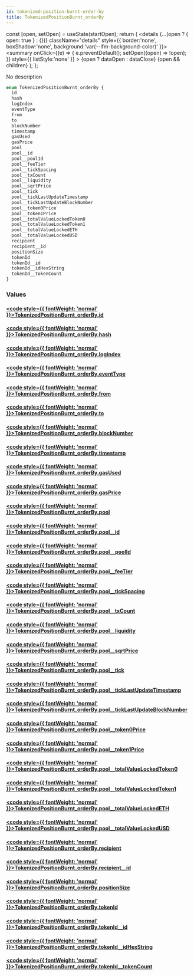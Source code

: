 ```yaml
---
id: tokenized-position-burnt-order-by
title: TokenizedPositionBurnt_orderBy
---
```









  const [open, setOpen] = useState(startOpen);
  return (
    <details {...(open ? { open: true } : {})} className="details" style={{ border:'none', boxShadow:'none', background:'var(--ifm-background-color)' }}>
      <summary
        onClick={(e) => {
          e.preventDefault();
          setOpen((open) => !open);
        }}
        style={{ listStyle:'none' }}
      >
      {open ? dataOpen : dataClose}
      </summary>
      {open && children}
    </details>
  );
};








No description


```graphql
enum TokenizedPositionBurnt_orderBy {
  id
  hash
  logIndex
  eventType
  from
  to
  blockNumber
  timestamp
  gasUsed
  gasPrice
  pool
  pool__id
  pool__poolId
  pool__feeTier
  pool__tickSpacing
  pool__txCount
  pool__liquidity
  pool__sqrtPrice
  pool__tick
  pool__tickLastUpdateTimestamp
  pool__tickLastUpdateBlockNumber
  pool__token0Price
  pool__token1Price
  pool__totalValueLockedToken0
  pool__totalValueLockedToken1
  pool__totalValueLockedETH
  pool__totalValueLockedUSD
  recipient
  recipient__id
  positionSize
  tokenId
  tokenId__id
  tokenId__idHexString
  tokenId__tokenCount
}
```




### Values

#### [<code style={{ fontWeight: 'normal' }}>TokenizedPositionBurnt_orderBy.<b>id</b></code>](#)  
> 
> 
> 
> 

#### [<code style={{ fontWeight: 'normal' }}>TokenizedPositionBurnt_orderBy.<b>hash</b></code>](#)  
> 
> 
> 
> 

#### [<code style={{ fontWeight: 'normal' }}>TokenizedPositionBurnt_orderBy.<b>logIndex</b></code>](#)  
> 
> 
> 
> 

#### [<code style={{ fontWeight: 'normal' }}>TokenizedPositionBurnt_orderBy.<b>eventType</b></code>](#)  
> 
> 
> 
> 

#### [<code style={{ fontWeight: 'normal' }}>TokenizedPositionBurnt_orderBy.<b>from</b></code>](#)  
> 
> 
> 
> 

#### [<code style={{ fontWeight: 'normal' }}>TokenizedPositionBurnt_orderBy.<b>to</b></code>](#)  
> 
> 
> 
> 

#### [<code style={{ fontWeight: 'normal' }}>TokenizedPositionBurnt_orderBy.<b>blockNumber</b></code>](#)  
> 
> 
> 
> 

#### [<code style={{ fontWeight: 'normal' }}>TokenizedPositionBurnt_orderBy.<b>timestamp</b></code>](#)  
> 
> 
> 
> 

#### [<code style={{ fontWeight: 'normal' }}>TokenizedPositionBurnt_orderBy.<b>gasUsed</b></code>](#)  
> 
> 
> 
> 

#### [<code style={{ fontWeight: 'normal' }}>TokenizedPositionBurnt_orderBy.<b>gasPrice</b></code>](#)  
> 
> 
> 
> 

#### [<code style={{ fontWeight: 'normal' }}>TokenizedPositionBurnt_orderBy.<b>pool</b></code>](#)  
> 
> 
> 
> 

#### [<code style={{ fontWeight: 'normal' }}>TokenizedPositionBurnt_orderBy.<b>pool__id</b></code>](#)  
> 
> 
> 
> 

#### [<code style={{ fontWeight: 'normal' }}>TokenizedPositionBurnt_orderBy.<b>pool__poolId</b></code>](#)  
> 
> 
> 
> 

#### [<code style={{ fontWeight: 'normal' }}>TokenizedPositionBurnt_orderBy.<b>pool__feeTier</b></code>](#)  
> 
> 
> 
> 

#### [<code style={{ fontWeight: 'normal' }}>TokenizedPositionBurnt_orderBy.<b>pool__tickSpacing</b></code>](#)  
> 
> 
> 
> 

#### [<code style={{ fontWeight: 'normal' }}>TokenizedPositionBurnt_orderBy.<b>pool__txCount</b></code>](#)  
> 
> 
> 
> 

#### [<code style={{ fontWeight: 'normal' }}>TokenizedPositionBurnt_orderBy.<b>pool__liquidity</b></code>](#)  
> 
> 
> 
> 

#### [<code style={{ fontWeight: 'normal' }}>TokenizedPositionBurnt_orderBy.<b>pool__sqrtPrice</b></code>](#)  
> 
> 
> 
> 

#### [<code style={{ fontWeight: 'normal' }}>TokenizedPositionBurnt_orderBy.<b>pool__tick</b></code>](#)  
> 
> 
> 
> 

#### [<code style={{ fontWeight: 'normal' }}>TokenizedPositionBurnt_orderBy.<b>pool__tickLastUpdateTimestamp</b></code>](#)  
> 
> 
> 
> 

#### [<code style={{ fontWeight: 'normal' }}>TokenizedPositionBurnt_orderBy.<b>pool__tickLastUpdateBlockNumber</b></code>](#)  
> 
> 
> 
> 

#### [<code style={{ fontWeight: 'normal' }}>TokenizedPositionBurnt_orderBy.<b>pool__token0Price</b></code>](#)  
> 
> 
> 
> 

#### [<code style={{ fontWeight: 'normal' }}>TokenizedPositionBurnt_orderBy.<b>pool__token1Price</b></code>](#)  
> 
> 
> 
> 

#### [<code style={{ fontWeight: 'normal' }}>TokenizedPositionBurnt_orderBy.<b>pool__totalValueLockedToken0</b></code>](#)  
> 
> 
> 
> 

#### [<code style={{ fontWeight: 'normal' }}>TokenizedPositionBurnt_orderBy.<b>pool__totalValueLockedToken1</b></code>](#)  
> 
> 
> 
> 

#### [<code style={{ fontWeight: 'normal' }}>TokenizedPositionBurnt_orderBy.<b>pool__totalValueLockedETH</b></code>](#)  
> 
> 
> 
> 

#### [<code style={{ fontWeight: 'normal' }}>TokenizedPositionBurnt_orderBy.<b>pool__totalValueLockedUSD</b></code>](#)  
> 
> 
> 
> 

#### [<code style={{ fontWeight: 'normal' }}>TokenizedPositionBurnt_orderBy.<b>recipient</b></code>](#)  
> 
> 
> 
> 

#### [<code style={{ fontWeight: 'normal' }}>TokenizedPositionBurnt_orderBy.<b>recipient__id</b></code>](#)  
> 
> 
> 
> 

#### [<code style={{ fontWeight: 'normal' }}>TokenizedPositionBurnt_orderBy.<b>positionSize</b></code>](#)  
> 
> 
> 
> 

#### [<code style={{ fontWeight: 'normal' }}>TokenizedPositionBurnt_orderBy.<b>tokenId</b></code>](#)  
> 
> 
> 
> 

#### [<code style={{ fontWeight: 'normal' }}>TokenizedPositionBurnt_orderBy.<b>tokenId__id</b></code>](#)  
> 
> 
> 
> 

#### [<code style={{ fontWeight: 'normal' }}>TokenizedPositionBurnt_orderBy.<b>tokenId__idHexString</b></code>](#)  
> 
> 
> 
> 

#### [<code style={{ fontWeight: 'normal' }}>TokenizedPositionBurnt_orderBy.<b>tokenId__tokenCount</b></code>](#)  
> 
> 
> 
> 





